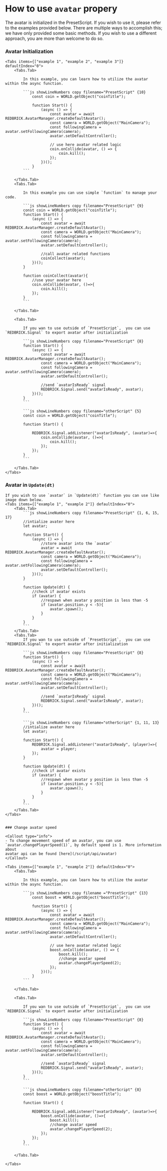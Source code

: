 
# How to use `avatar` propery

<Callout type="warning">
  The avatar is initialized in the PresetScript. If you wish to use it, please
  refer to the examples provided below.
</Callout>

<Callout type="info">
  There are multiple ways to accomplish this; we have only provided some basic
  methods. If you wish to use a different approach, you are more than welcome to
  do so.
</Callout>

<Steps>

### Avatar Initialization

    <Tabs items={["example 1", "example 2", "example 3"]} defaultIndex="0">
        <Tabs.Tab>

            In this example, you can learn how to utilize the avatar within the async function.

            ```js showLineNumbers copy filename="PresetScript" {10}
                const coin = WORLD.getObject("coinTitle");

                function Start() {
                    (async () => {
                        const avatar = await REDBRICK.AvatarManager.createDefaultAvatar();
                        const camera = WORLD.getObject("MainCamera");
                        const followingCamera = avatar.setFollowingCamera(camera);
                        avatar.setDefaultController();

                        // use here avatar related logic
                        coin.onCollide(avatar, () => {
                            coin.kill();
                        });
                    })();
                }
            ```

        </Tabs.Tab>
        <Tabs.Tab>

            In this example you can use simple `function` to manage your code.

            ```js showLineNumbers copy filename="PresetScript" {9}
            const coin = WORLD.getObject("coinTitle");
            function Start() {
                (async () => {
                    const avatar = await REDBRICK.AvatarManager.createDefaultAvatar();
                    const camera = WORLD.getObject("MainCamera");
                    const followingCamera = avatar.setFollowingCamera(camera);
                    avatar.setDefaultController();

                    //call avatar related functions
                    coinCollect(avatar);
                })();
            }

            function coinCollect(avatar){
                //use your avatar here
                coin.onCollide(avatar, ()=>{
                    coin.kill();
                });
            }
            ```

        </Tabs.Tab>

        <Tabs.Tab>

            If you wan to use outside of `PresetScript`,  you can use `REDBRICK.Signal` to export avatar after initialization

            ```js showLineNumbers copy filename="PresetScript" {8}
            function Start() {
                (async () => {
                    const avatar = await REDBRICK.AvatarManager.createDefaultAvatar();
                    const camera = WORLD.getObject("MainCamera");
                    const followingCamera = avatar.setFollowingCamera(camera);
                    avatar.setDefaultController();

                    //send `avatarIsReady` signal
                    REDBRICK.Signal.send("avatarIsReady", avatar);
                })();
            }
            ```

            ```js showLineNumbers copy filename="otherScript" {5}
            const coin = WORLD.getObject("coinTitle");

            function Start() {

                REDBRICK.Signal.addListener("avatarIsReady", (avatar)=>{
                    coin.onCollide(avatar, ()=>{
                        coin.kill();
                    });
                });
            }
            ```

        </Tabs.Tab>
    </Tabs>

### Avatar in `Update(dt)`

    If you wish to use `avatar` in `Update(dt)` function you can use like image down below.
    <Tabs items={["example 1", "example 2"]} defaultIndex="0">
        <Tabs.Tab>
            ```js showLineNumbers copy filename="PresetScript" {1, 6, 15, 17}
            //intialize avater here
            let avatar;

            function Start() {
                (async () => {
                    //store avatar into the `avatar`
                    avatar = await REDBRICK.AvatarManager.createDefaultAvatar();
                    const camera = WORLD.getObject("MainCamera");
                    const followingCamera = avatar.setFollowingCamera(camera);
                    avatar.setDefaultController();
                })();
            }

            function Update(dt) {
                //check if avatar exists
                if (avatar) {
                    //respawn when avatar y position is less than -5
                    if (avatar.position.y < -5){
                        avatar.spawn();
                    }
                }
            }
            ```
        </Tabs.Tab>
        <Tabs.Tab>
            If you wan to use outside of `PresetScript`,  you can use `REDBRICK.Signal` to export avatar after initialization

            ```js showLineNumbers copy filename="PresetScript" {8}
            function Start() {
                (async () => {
                    const avatar = await REDBRICK.AvatarManager.createDefaultAvatar();
                    const camera = WORLD.getObject("MainCamera");
                    const followingCamera = avatar.setFollowingCamera(camera);
                    avatar.setDefaultController();

                    //send `avatarIsReady` signal
                    REDBRICK.Signal.send("avatarIsReady", avatar);
                })();
            }
            ```

            ```js showLineNumbers copy filename="otherScript" {1, 11, 13}
            //intialize avater here
            let avatar;

            function Start() {
                REDBRICK.Signal.addListener("avatarIsReady", (player)=>{
                    avatar = player;
                });
            }

            function Update(dt) {
                //check if avatar exists
                if (avatar) {
                    //respawn when avatar y position is less than -5
                    if (avatar.position.y < -5){
                        avatar.spawn();
                    }
                }
            }
            ```
        </Tabs.Tab>
    </Tabs>


    ### Change avatar speed

    <Callout type="info">
    - To change movement speed of an avatar, you can use
    `avatar.changePlayerSpeed(1)`, by default speed is 1. More information about
    avatar api can be found [here](/script/api/avatar)
    </Callout>

    <Tabs items={["example 1", "example 2"]} defaultIndex="0">
        <Tabs.Tab>

            In this example, you can learn how to utilize the avatar within the async function.

            ```js showLineNumbers copy filename ="PresetScript" {13}
                const boost = WORLD.getObject("boostTitle");

                function Start() {
                    (async () => {
                        const avatar = await REDBRICK.AvatarManager.createDefaultAvatar();
                        const camera = WORLD.getObject("MainCamera");
                        const followingCamera = avatar.setFollowingCamera(camera);
                        avatar.setDefaultController();

                        // use here avatar related logic
                        boost.onCollide(avatar, () => {
                            boost.kill();
                            //change avatar speed
                            avatar.changePlayerSpeed(2);
                        });
                    })();
                }
            ```

        </Tabs.Tab>

        <Tabs.Tab>

            If you wan to use outside of `PresetScript`,  you can use `REDBRICK.Signal` to export avatar after initialization

            ```js showLineNumbers copy filename="PresetScript" {8}
            function Start() {
                (async () => {
                    const avatar = await REDBRICK.AvatarManager.createDefaultAvatar();
                    const camera = WORLD.getObject("MainCamera");
                    const followingCamera = avatar.setFollowingCamera(camera);
                    avatar.setDefaultController();

                    //send `avatarIsReady` signal
                    REDBRICK.Signal.send("avatarIsReady", avatar);
                })();
            }
            ```

            ```js showLineNumbers copy filename="otherScript" {8}
            const boost = WORLD.getObject("boostTitle");

            function Start() {

                REDBRICK.Signal.addListener("avatarIsReady", (avatar)=>{
                    boost.onCollide(avatar, ()=>{
                        boost.kill();
                        //change avatar speed
                        avatar.changePlayerSpeed(2);
                    });
                });
            }
            ```

        </Tabs.Tab>

    </Tabs>

</Steps>
